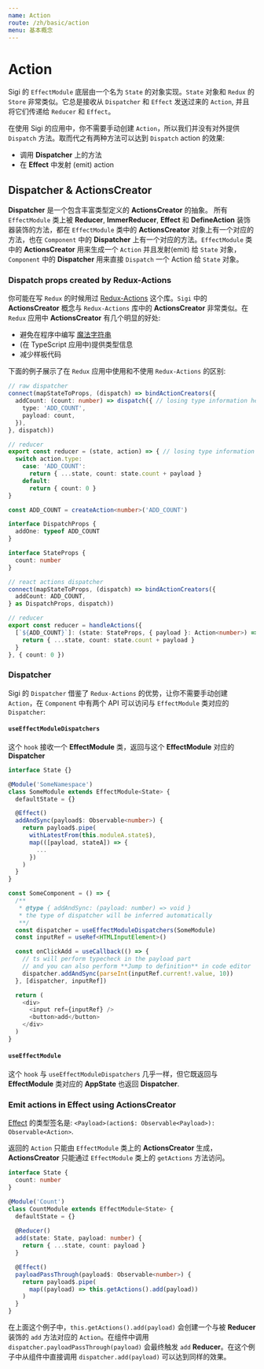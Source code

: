 ```yaml
---
name: Action
route: /zh/basic/action
menu: 基本概念
---
```


# Action
Sigi 的 `EffectModule` 底层由一个名为 `State` 的对象实现。`State` 对象和 `Redux` 的 `Store` 非常类似。它总是接收从 `Dispatcher` 和 `Effect` 发送过来的 `Action`, 并且将它们传递给 `Reducer` 和 `Effect`。

在使用 Sigi 的应用中，你不需要手动创建 `Action`，所以我们并没有对外提供 `Dispatch` 方法。取而代之有两种方法可以达到 `Dispatch` action 的效果:

- 调用 **Dispatcher** 上的方法
- 在 **Effect** 中发射 (emit) action

## Dispatcher & ActionsCreator
**Dispatcher** 是一个包含丰富类型定义的 **ActionsCreator** 的抽象。
所有 `EffectModule` 类上被 **Reducer**, **ImmerReducer**, **Effect** 和 **DefineAction** 装饰器装饰的方法，都在 `EffectModule` 类中的 **ActionsCreator** 对象上有一个对应的方法，也在 `Component` 中的 **Dispatcher** 上有一个对应的方法。`EffectModule` 类中的 **ActionsCreator** 用来生成一个 `Action` 并且发射(emit) 给 `State` 对象，`Component` 中的 **Dispatcher** 用来直接 `Dispatch` 一个 Action 给 `State` 对象。

### Dispatch props created by Redux-Actions
你可能在写 `Redux` 的时候用过 [Redux-Actions](https://github.com/redux-utilities/redux-actions) 这个库。`Sigi` 中的 **ActionsCreator** 概念与 `Redux-Actions` 库中的 **ActionsCreator** 非常类似。在 `Redux` 应用中 **ActionsCreator** 有几个明显的好处:

- 避免在程序中编写 [魔法字符串](https://en.wikipedia.org/wiki/Magic_number_(programming))
- (在 TypeScript 应用中)提供类型信息
- 减少样板代码

下面的例子展示了在 `Redux` 应用中使用和不使用 `Redux-Actions` 的区别:

```typescript
// raw dispatcher
connect(mapStateToProps, (dispatch) => bindActionCreators({
  addCount: (count: number) => dispatch({ // losing type information here
    type: 'ADD_COUNT',
    payload: count,
  }),
}, dispatch))

// reducer
export const reducer = (state, action) => { // losing type information here
  switch action.type:
    case: 'ADD_COUNT':
      return { ...state, count: state.count + payload }
    default:
      return { count: 0 }
}
```

```typescript
const ADD_COUNT = createAction<number>('ADD_COUNT')

interface DispatchProps {
  addOne: typeof ADD_COUNT
}

interface StateProps {
  count: number
}

// react actions dispatcher
connect(mapStateToProps, (dispatch) => bindActionCreators({
  addCount: ADD_COUNT,
} as DispatchProps, dispatch))

// reducer
export const reducer = handleActions({
  [`${ADD_COUNT}`]: (state: StateProps, { payload }: Action<number>) => {
    return { ...state, count: state.count + payload }
  }
}, { count: 0 })
```

### Dispatcher
Sigi 的 `Dispatcher` 借鉴了 `Redux-Actions` 的优势，让你不需要手动创建 `Action`，在 `Component` 中有两个 API 可以访问与 `EffectModule` 类对应的 `Dispatcher`:

#### `useEffectModuleDispatchers`
这个 `hook` 接收一个 **EffectModule** 类，返回与这个 **EffectModule** 对应的 **Dispatcher**

```ts
interface State {}

@Module('SomeNamespace')
class SomeModule extends EffectModule<State> {
  defaultState = {}

  @Effect()
  addAndSync(payload$: Observable<number>) {
    return payload$.pipe(
      withLatestFrom(this.moduleA.state$),
      map(([payload, stateA]) => {
        ...
      })
    )
  }
}

const SomeComponent = () => {
  /**
   * @type { addAndSync: (payload: number) => void }
   * the type of dispatcher will be inferred automatically
   **/
  const dispatcher = useEffectModuleDispatchers(SomeModule)
  const inputRef = useRef<HTMLInputElement>()

  const onClickAdd = useCallback(() => {
    // ts will perform typecheck in the payload part
    // and you can also perform **Jump to definition** in code editor
    dispatcher.addAndSync(parseInt(inputRef.current!.value, 10))
  }, [dispatcher, inputRef])

  return (
    <div>
      <input ref={inputRef} />
      <button>add</button>
    </div>
  )
}
```

#### `useEffectModule`
这个 `hook` 与 `useEffectModuleDispatchers` 几乎一样，但它既返回与 **EffectModule** 类对应的 **AppState** 也返回 **Dispatcher**.

### Emit actions in Effect using **ActionsCreator**

[Effect](./effects.md) 的类型签名是: `<Payload>(action$: Observable<Payload>): Observable<Action>`.

返回的 `Action` 只能由 `EffectModule` 类上的 **ActionsCreator** 生成，**ActionsCreator** 只能通过 `EffectModule` 类上的 `getActions` 方法访问。


```ts
interface State {
  count: number
}

@Module('Count')
class CountModule extends EffectModule<State> {
  defaultState = {}
  
  @Reducer()
  add(state: State, payload: number) {
    return { ...state, count: payload }
  }

  @Effect()
  payloadPassThrough(payload$: Observable<number>) {
    return payload$.pipe(
      map((payload) => this.getActions().add(payload))
    )
  }
}
```

在上面这个例子中，`this.getActions().add(payload)` 会创建一个与被 **Reducer** 装饰的 `add` 方法对应的 `Action`。在组件中调用 `dispatcher.payloadPassThrough(payload)` 会最终触发 `add` **Reducer**。在这个例子中从组件中直接调用 `dispatcher.add(payload)` 可以达到同样的效果。
